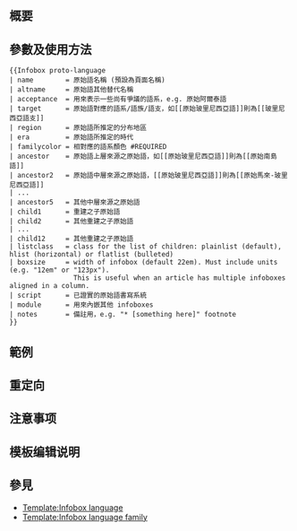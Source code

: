 {{NoteTA|G1=MediaWiki}}{{Documentation subpage}}<!-- 在本行下編輯模板說明 -->

== 概要 ==

== 參數及使用方法 ==
<pre>
{{Infobox proto-language
| name        = 原始語名稱 (預設為頁面名稱)
| altname     = 原始語其他替代名稱
| acceptance  = 用來表示一些尚有爭議的語系，e.g. 原始阿爾泰語
| target      = 原始語對應的語系/語族/語支，如[[原始玻里尼西亞語]]則為[[玻里尼西亞語支]]
| region      = 原始語所推定的分布地區
| era         = 原始語所推定的時代
| familycolor = 相對應的語系顏色 #REQUIRED
| ancestor    = 原始語上層來源之原始語，如[[原始玻里尼西亞語]]則為[[原始南島語]]
| ancestor2   = 原始語中層來源之原始語，[[原始玻里尼西亞語]]則為[[原始馬來-玻里尼西亞語]]
| ...
| ancestor5   = 其他中層來源之原始語
| child1      = 重建之子原始語
| child2      = 其他重建之子原始語
| ...
| child12     = 其他重建之子原始語
| listclass   = class for the list of children: plainlist (default), hlist (horizontal) or flatlist (bulleted)
| boxsize     = width of infobox (default 22em). Must include units (e.g. "12em" or "123px"). 
                This is useful when an article has multiple infoboxes aligned in a column.
| script      = 已證實的原始語書寫系統
| module      = 用來內嵌其他 infoboxes
| notes       = 備註用，e.g. "* [something here]" footnote
}}
</pre>

== 範例 ==

== 重定向 ==

== 注意事项 ==

== 模板编辑说明 ==

== 參見 ==
* [[Template:Infobox language]]
* [[Template:Infobox language family]]

<includeonly>{{Sandbox other||<!-- 本行下加入模板的分類 -->

}}</includeonly>